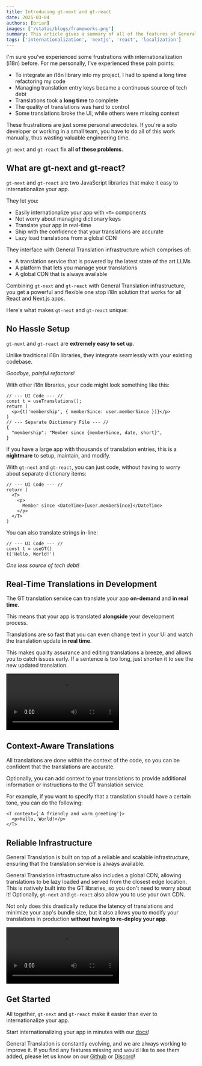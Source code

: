 ```yaml
---
title: Introducing gt-next and gt-react
date: 2025-03-04
authors: [brian]
images: ['/static/blogs/frameworks.png']
summary: This article gives a summary of all of the features of General Translation.
tags: ['internationalization', 'nextjs', 'react', 'localization']
---
```


I'm sure you've experienced some frustrations with internationalization (i18n) before.
For me personally, I've experienced these pain points:

- To integrate an i18n library into my project, I had to spend a long time refactoring my code
- Managing translation entry keys became a continuous source of tech debt
- Translations took a **long time** to complete
- The quality of translations was hard to control
- Some translations broke the UI, while others were missing context

These frustrations are just some personal anecdotes.
If you're a solo developer or working in a small team,
you have to do all of this work manually, thus wasting valuable engineering time.

`gt-next` and `gt-react` fix **all of these problems**.

## What are gt-next and gt-react?

`gt-next` and `gt-react` are two JavaScript libraries that make it easy to internationalize your app.

They let you:

- Easily internationalize your app with `<T>` components
- Not worry about managing dictionary keys
- Translate your app in real-time
- Ship with the confidence that your translations are accurate
- Lazy load translations from a global CDN

They interface with General Translation infrastructure which comprises of:

- A translation service that is powered by the latest state of the art LLMs
- A platform that lets you manage your translations
- A global CDN that is always available

Combining `gt-next` and `gt-react` with General Translation infrastructure, you get a powerful and flexible one stop i18n solution that works for all React and Next.js apps.

Here's what makes `gt-next` and `gt-react` unique:

## No Hassle Setup

`gt-next` and `gt-react` are **extremely easy to set up**.

Unlike traditional i18n libraries, they integrate seamlessly with your existing codebase.

_Goodbye, painful refactors!_

With other i18n libraries, your code might look something like this:

```tsx
// --- UI Code --- //
const t = useTranslations();
return (
  <p>{t('membership', { memberSince: user.memberSince })}</p>
)
// --- Separate Dictionary File --- //
{
  "membership": "Member since {memberSince, date, short}",
}
```

If you have a large app with thousands of translation entries, this is a **nightmare** to setup, maintain, and modify.

With `gt-next` and `gt-react`, you can just code, without having to worry about separate dictionary items:

```tsx
// --- UI Code --- //
return (
  <T>
    <p>
      Member since <DateTime>{user.memberSince}</DateTime>
    </p>
  </T>
)
```

You can also translate strings in-line:

```tsx
// --- UI Code --- //
const t = useGT()
t('Hello, World!')
```

_One less source of tech debt!_

## Real-Time Translations in Development

The GT translation service can translate your app **on-demand** and **in real time**.

This means that your app is translated **alongside** your development process.

Translations are so fast that you can even change text in your UI and watch the translation update **in real time**.

This makes quality assurance and editing translations a breeze, and allows you to catch issues early.
If a sentence is too long, just shorten it to see the new updated translation.

<video
  controls
  src="https://cabuge2ah388tbmm.public.blob.vercel-storage.com/live-translation-59coTlE8Zo7jZX1AlXm6sKJPoqEPIV.mp4"
/>

## Context-Aware Translations

All translations are done within the context of the code, so you can be confident that the translations are accurate.

Optionally, you can add context to your translations to provide additional information or instructions to the GT translation service.

For example, if you want to specify that a translation should have a certain tone, you can do the following:

```tsx
<T context={'A friendly and warm greeting'}>
  <p>Hello, World!</p>
</T>
```

## Reliable Infrastructure

General Translation is built on top of a reliable and scalable infrastructure, ensuring that the translation service is always available.

<InteractiveGlobe width="50vw" maxWidth="200px" />

General Translation infrastructure also includes a global CDN, allowing translations to be lazy loaded and served from the closest edge location.
This is natively built into the GT libraries, so you don't need to worry about it!
Optionally, `gt-next` and `gt-react` also allow you to use your own CDN.

Not only does this drastically reduce the latency of translations and minimize your app's bundle size,
but it also allows you to modify your translations in production **without having to re-deploy your app**.

<video
  controls
  src="https://cabuge2ah388tbmm.public.blob.vercel-storage.com/in-production-yRQjS1kSHYMszmCF4J9BxvVExjdpoL.mp4"
/>

## Get Started

All together, `gt-next` and `gt-react` make it easier than ever to internationalize your app.

Start internationalizing your app in minutes with our [docs](https://generaltranslation.com/docs)!

General Translation is constantly evolving, and we are always working to improve it.
If you find any features missing and would like to see them added, please let us know on our [Github](https://github.com/General-Translation/gt-libraries/issues) or [Discord](https://discord.gg/W99K6fchSu)!
